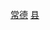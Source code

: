 {{Catnav|頁面分類|...|中国县份|中国各省县份|湖南省县份}}
{{Catnav|頁面分類|...|湖南行政区划|湖南省县级行政区|湖南省县份}}
{{Catnav|頁面分類|...|湖南市州|湖南地级市|常德|常德行政区划|常德区县市}}
{{catmore|汉寿县|湖南省汉寿县}}

[[Category:湖南省县份|常德]]
[[Category:常德区县市|县]]